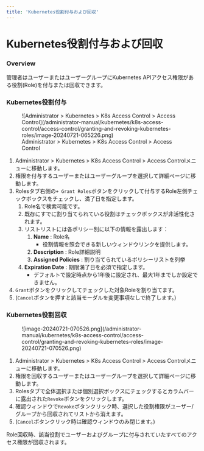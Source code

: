 ```yaml
---
title: 'Kubernetes役割付与および回収'
---
```



# Kubernetes役割付与および回収

### Overview

管理者はユーザーまたはユーザーグループにKubernetes APIアクセス権限がある役割(Role)を付与または回収できます。

### Kubernetes役割付与

<figure data-layout="center" data-align="center">
![Administrator &gt; Kubernetes &gt; K8s Access Control &gt; Access Control](/administrator-manual/kubernetes/k8s-access-control/access-control/granting-and-revoking-kubernetes-roles/image-20240721-065226.png)
<figcaption>
Administrator &gt; Kubernetes &gt; K8s Access Control &gt; Access Control
</figcaption>
</figure>

1. Administrator &gt; Kubernetes &gt; K8s Access Control &gt; Access Controlメニューに移動します。
2. 権限を付与するユーザーまたはユーザーグループを選択して詳細ページに移動します。
3. Rolesタブ右側の`+ Grant Roles`ボタンをクリックして付与するRole左側チェックボックスをチェックし、満了日を指定します。
    1. Role名で検索可能です。
    2. 既存にすでに割り当てられている役割はチェックボックスが非活性化されます。
    3. リストリストには各ポリシー別に以下の情報を露出します：
        1.  **Name**  : Role名
            * 役割情報を照会できる新しいウィンドウリンクを提供します。
        2.  **Description**  : Role詳細説明
        3.  **Assigned Policies**  : 割り当てられているポリシーリストを列挙
    4.  **Expiration Date**  : 期限満了日を必須で指定します。
        * デフォルトで設定時点から1年後に設定され、最大1年までしか設定できません。
4. `Grant`ボタンをクリックしてチェックした対象Roleを割り当てます。
5. (`Cancel`ボタンを押すと該当モーダルを変更事項なしで終了します。)

### Kubernetes役割回収

<figure data-layout="left" data-align="left">
![image-20240721-070526.png](/administrator-manual/kubernetes/k8s-access-control/access-control/granting-and-revoking-kubernetes-roles/image-20240721-070526.png)
</figure>

1. Administrator &gt; Kubernetes &gt; K8s Access Control &gt; Access Controlメニューに移動します。
2. 権限を回収するユーザーまたはユーザーグループを選択して詳細ページに移動します。
3. Rolesタブで全体選択または個別選択ボックスにチェックするとカラムバーに露出された`Revoke`ボタンをクリックします。
4. 確認ウィンドウで`Revoke`ボタンクリック時、選択した役割権限がユーザー/グループから回収されてリストから消えます。
5. (`Cancel`ボタンクリック時は確認ウィンドウのみ閉じます。)

<Callout type="important">
Role回収時、該当役割でユーザーおよびグループに付与されていたすべてのアクセス権限が回収されます。
</Callout>
